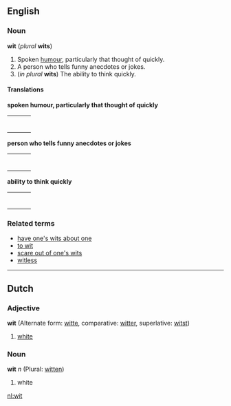 ==English==
===Noun===
'''wit''' (''plural'' '''wits''')

#Spoken [[humour]], particularly that thought of quickly.
#A person who tells funny anecdotes or jokes.
#(''in plural'' '''wits''') The ability to think quickly.

====Translations====

'''spoken humour, particularly that thought of quickly'''
{| border=0  width=100%
|-
|bgcolor="#FFFFE0" valign=top width=48%|
{|
|}
| width=1% |
|bgcolor="#FFFFE0" valign=top width=48%|
{|
|}
|}

'''person who tells funny anecdotes or jokes'''
{| border=0  width=100%
|-
|bgcolor="#FFFFE0" valign=top width=48%|
{|
|}
| width=1% |
|bgcolor="#FFFFE0" valign=top width=48%|
{|
|}
|}

'''ability to think quickly'''
{| border=0  width=100%
|-
|bgcolor="#FFFFE0" valign=top width=48%|
{|
|}
| width=1% |
|bgcolor="#FFFFE0" valign=top width=48%|
{|
|}
|}

===Related terms===
*[[have one's wits about one]]
*[[to wit]]
*[[scare out of one's wits]]
*[[witless]]

----
==Dutch==
===Adjective===
'''wit''' (Alternate form: [[witte]], comparative: [[witter]], superlative: [[witst]])

#[[white]]

===Noun===
'''wit''' ''n'' (Plural: [[witten]])

#white

[[nl:wit]]